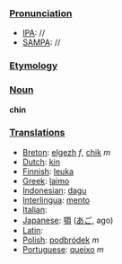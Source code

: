 ===[[Pronunciation]]===
*[[IPA]]: //
*[[SAMPA]]: //
===[[Etymology]]===
===[[Noun]] ===
'''chin'''

===[[Translations]]===

*[[Breton]]: [[elgezh]] ''f'', [[chik]] ''m''
*[[Dutch]]: [[kin]]
*[[Finnish]]: [[leuka]]
*[[Greek]]: [[laimo]]
*[[Indonesian]]: [[dagu]]
*[[Interlingua]]: [[mento]]
*[[Italian]]: [[]]
*[[Japanese]]: [[顎]] ([[あご]], ago)
*[[Latin]]: [[]]
*[[Polish]]: [[podbródek]] ''m''
*[[Portuguese]]: [[queixo]] ''m''